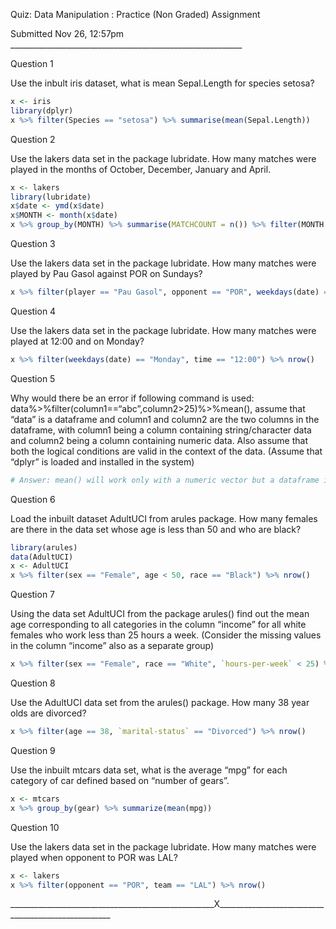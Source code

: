 
Quiz: Data Manipulation : Practice (Non Graded) Assignment

Submitted Nov 26, 12:57pm
__________________________________________________________

Question 1

Use the inbult iris dataset, what is mean Sepal.Length for species setosa?
```{r}
x <- iris
library(dplyr)
x %>% filter(Species == "setosa") %>% summarise(mean(Sepal.Length))
```

Question 2

Use the lakers data set in the package lubridate. How many matches were played in the months of October, December, January and April.
```{r}
x <- lakers
library(lubridate)
x$date <- ymd(x$date)
x$MONTH <- month(x$date)
x %>% group_by(MONTH) %>% summarise(MATCHCOUNT = n()) %>% filter(MONTH == 10|MONTH == 12|MONTH == 1|MONTH == 4)
```

Question 3

Use the lakers data set in the package lubridate. How many matches were played by Pau Gasol against POR on Sundays?
```{r}
x %>% filter(player == "Pau Gasol", opponent == "POR", weekdays(date) == "Sunday") %>% nrow()
```

Question 4

Use the lakers data set in the package lubridate. How many matches were played at 12:00 and on Monday?
```{r}
x %>% filter(weekdays(date) == "Monday", time == "12:00") %>% nrow()
```

Question 5

Why would there be an error if following command is used:
data%>%filter(column1=="abc",column2>25)%>%mean(), assume that "data" is a dataframe and column1 and column2 are the two columns in the dataframe, with column1 being a column containing string/character data and column2 being a column containing numeric data. Also assume that both the logical conditions are valid in the context of the data. (Assume that "dplyr" is loaded and installed in the system)
```{r}
# Answer: mean() will work only with a numeric vector but a dataframe is being piped to it.
```

Question 6

Load the inbuilt dataset AdultUCI from arules package. How many females are there in the data set whose age is less than 50 and who are black?
```{r}
library(arules)
data(AdultUCI)
x <- AdultUCI
x %>% filter(sex == "Female", age < 50, race == "Black") %>% nrow()
```

Question 7

Using the data set AdultUCI from the package arules() find out the mean age corresponding to all categories in the column "income" for all white females who work less than 25 hours a week. (Consider the missing values in the column "income" also as a separate group)
```{r}
x %>% filter(sex == "Female", race == "White", `hours-per-week` < 25) %>% group_by(income) %>% summarise(mean(age))
```

Question 8

Use the AdultUCI data set from the arules() package. How many 38 year olds are divorced?
```{r}
x %>% filter(age == 38, `marital-status` == "Divorced") %>% nrow()
```

Question 9

Use the inbuilt mtcars data set, what is the average "mpg" for each category of car defined based on "number of gears".
```{r}
x <- mtcars
x %>% group_by(gear) %>% summarize(mean(mpg))
```

Question 10

Use the lakers data set in the package lubridate. How many matches were played when opponent to POR was LAL?
```{r}
x <- lakers
x %>% filter(opponent == "POR", team == "LAL") %>% nrow()
```



___________________________________________________X___________________________________________________
































